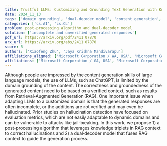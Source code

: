 ```yaml
---
title: Trustful LLMs: Customizing and Grounding Text Generation with Knowledge Bases and Dual Decoders
date: 2024_11_13
tags: ['domain grounding', 'dual-decoder model', 'content generation', 'post-processing algorithm', 'large language models', 'Retrieval-Augmented Generation', 'hallucination detection']
categories: ['cs.AI', 'cs.CL']
problem: post-processing algorithm and dual-decoder model
solution: ['incomplete and unverified generated responses']
pdf_url: https://arxiv.org/pdf/2411.07870
arx_url: https://arxiv.org/abs/2411.07870
score: 5
authors: ['Xiaofeng Zhu', 'Jaya Krishna Mandivarapu']
affiliations_aligned: ['Microsoft Corporation / WA, USA', 'Microsoft Corporation / GA, USA']
affiliations: ['Microsoft Corporation / GA, USA', 'Microsoft Corporation / WA, USA']
---
```



Although people are impressed by the content generation skills of large language models, the use of LLMs, such as ChatGPT, is limited by the domain grounding of the content. The correctness and groundedness of the generated content need to be based on a verified context, such as results from Retrieval-Augmented Generation (RAG). One important issue when adapting LLMs to a customized domain is that the generated responses are often incomplete, or the additions are not verified and may even be hallucinated. Prior studies on hallucination detection have focused on evaluation metrics, which are not easily adaptable to dynamic domains and can be vulnerable to attacks like jail-breaking. In this work, we propose 1) a post-processing algorithm that leverages knowledge triplets in RAG context to correct hallucinations and 2) a dual-decoder model that fuses RAG context to guide the generation process.
